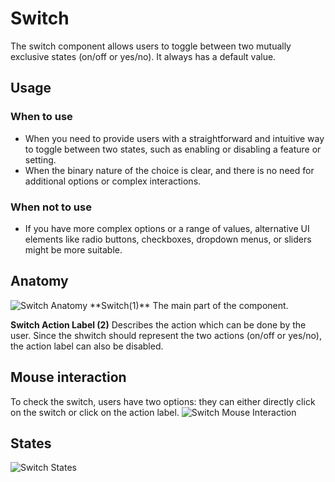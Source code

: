 

 
<Meta of={SwitchStories} /> 

# Switch
The switch component allows users to toggle between two mutually exclusive states (on/off or yes/no). It always has a default value.

## Usage

### When to use
- When you need to provide users with a straightforward and intuitive way to toggle between two states, such as enabling or disabling a feature or setting.
- When the binary nature of the choice is clear, and there is no need for additional options or complex interactions.

### When not to use
- If you have more complex options or a range of values, alternative UI elements like radio buttons, checkboxes, dropdown menus, or sliders might be more suitable.

## Anatomy
<img src={SwitchAnatomy} alt="Switch Anatomy" />
**Switch(1)**
The main part of the component.

**Switch Action Label (2)**
Describes the action which can be done by the user. Since the shwitch should represent the two actions (on/off or yes/no), the action label can also be disabled. 

## Mouse interaction
To check the switch, users have two options: they can either directly click on the switch or click on the action label.
<img src={SwitchMouseInteraction} alt="Switch Mouse Interaction" />

## States
<img src={SwitchStates} alt="Switch States" />
 